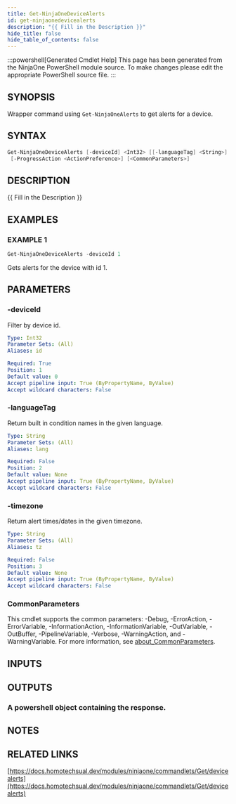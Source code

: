 ```yaml
---
title: Get-NinjaOneDeviceAlerts
id: get-ninjaonedevicealerts
description: "{{ Fill in the Description }}"
hide_title: false
hide_table_of_contents: false
---
```


:::powershell[Generated Cmdlet Help]
This page has been generated from the NinjaOne PowerShell module source. To make changes please edit the appropriate PowerShell source file.
:::

## SYNOPSIS

Wrapper command using `Get-NinjaOneAlerts` to get alerts for a device.

## SYNTAX

```powershell
Get-NinjaOneDeviceAlerts [-deviceId] <Int32> [[-languageTag] <String>] [[-timezone] <String>]
 [-ProgressAction <ActionPreference>] [<CommonParameters>]
```

## DESCRIPTION

{{ Fill in the Description }}

## EXAMPLES

### EXAMPLE 1

```powershell
Get-NinjaOneDeviceAlerts -deviceId 1
```

Gets alerts for the device with id 1.

## PARAMETERS

### -deviceId

Filter by device id.

```yaml
Type: Int32
Parameter Sets: (All)
Aliases: id

Required: True
Position: 1
Default value: 0
Accept pipeline input: True (ByPropertyName, ByValue)
Accept wildcard characters: False
```

### -languageTag

Return built in condition names in the given language.

```yaml
Type: String
Parameter Sets: (All)
Aliases: lang

Required: False
Position: 2
Default value: None
Accept pipeline input: True (ByPropertyName, ByValue)
Accept wildcard characters: False
```

### -timezone

Return alert times/dates in the given timezone.

```yaml
Type: String
Parameter Sets: (All)
Aliases: tz

Required: False
Position: 3
Default value: None
Accept pipeline input: True (ByPropertyName, ByValue)
Accept wildcard characters: False
```

### CommonParameters

This cmdlet supports the common parameters: -Debug, -ErrorAction, -ErrorVariable, -InformationAction, -InformationVariable, -OutVariable, -OutBuffer, -PipelineVariable, -Verbose, -WarningAction, and -WarningVariable. For more information, see [about_CommonParameters](http://go.microsoft.com/fwlink/?LinkID=113216).

## INPUTS


## OUTPUTS

### A powershell object containing the response.

## NOTES

## RELATED LINKS

[https://docs.homotechsual.dev/modules/ninjaone/commandlets/Get/devicealerts](https://docs.homotechsual.dev/modules/ninjaone/commandlets/Get/devicealerts)
